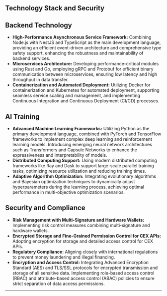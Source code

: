 ## Technology Stack and Security

## Backend Technology
- **High-Performance Asynchronous Service Framework:** Combining Node.js with NestJS and TypeScript as the main development language, providing an efficient event-driven architecture and comprehensive type safety support, enhancing the robustness and maintainability of backend services.
- **Microservices Architecture:** Developing performance-critical modules using Rust and Go, employing gRPC and Protobuf for efficient binary communication between microservices, ensuring low latency and high throughput in data transfer.
- **Containerization and Automated Deployment:** Utilizing Docker for containerization and Kubernetes for automated deployment, supporting seamless service scaling and management, and implementing Continuous Integration and Continuous Deployment (CI/CD) processes.

## AI Training

- **Advanced Machine Learning Frameworks:** Utilizing Python as the primary development language, combined with PyTorch and TensorFlow frameworks to implement complex deep learning and reinforcement learning models. Introducing emerging neural network architectures such as Transformers and Capsule Networks to enhance the expressiveness and interpretability of models.
- **Distributed Computing Support:** Using modern distributed computing frameworks like Ray and Dask to support large-scale parallel training tasks, optimizing resource utilization and reducing training times.
- **Adaptive Algorithm Optimization:** Integrating evolutionary algorithms and Bayesian optimization techniques to dynamically adjust hyperparameters during the learning process, achieving optimal performance in multi-objective optimization scenarios.

## Security and Compliance

- **Risk Management with Multi-Signature and Hardware Wallets:** Implementing risk control measures combining multi-signature and hardware wallets.
- **Encrypted Storage and Fine-Grained Permission Control for CEX APIs:** Adopting encryption for storage and detailed access control for CEX APIs.
- **Regulatory Compliance:** Aligning closely with international regulations to prevent money laundering and illegal financing.
- **Encryption and Access Control:** Integrating Advanced Encryption Standard (AES) and TLS/SSL protocols for encrypted transmission and storage of all sensitive data. Implementing role-based access control (RBAC) and attribute-based access control (ABAC) policies to ensure strict separation of data access permissions.

---
